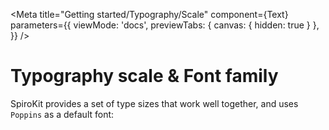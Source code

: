 
<Meta 
	title="Getting started/Typography/Scale"
    component={Text}  
	parameters={{
		viewMode: 'docs',
		previewTabs: { 
			canvas: { hidden: true } 
		},
	}}
/>

# Typography scale & Font family

SpiroKit provides a set of type sizes that work well together, and uses `Poppins` as a default font:

<FontCardList></FontCardList>
